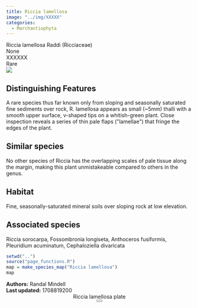```yaml
---
title: Riccia lamellosa
image: "../img/XXXXX"
categories:
  - Marchantiophyta
---
```


<div class="info-panel">
 <div class="info-top">
  <div class="taxon-scientific"><span class="taxon-name">Riccia lamellosa</span> <span class="taxon-authority">Raddi</span> <span class="taxon-family">(Ricciaceae)</span></div>
  <div class="taxon-common">None</div>
 </div>
 <div class="info-bottom">
  <div class="taxon-qnd">XXXXXX</div>
  <div class="taxon-abundance">Rare</div>
 </div>
</div>
<div class="imerss-content-frame">
 <div class="imerss-image-header">
  <div class="imerss-image-holder imerss-column-left" data-toggle="tooltip" style="background-image: url(../img/XXXXX)" title="XXXXX">
  </div>

  <div class="imerss-image-holder imerss-column-right" data-toggle="tooltip" style="background-image: url(../img/XXXXX)" title="XXXXX">
  </div>
 
 </div>
 <div class="imerss-content-lower">
  <div class="imerss-column-left">
  <div class="tab-microscope" data-micromodal-trigger="modal-plate">
  <img src="../img/bryo guide microscope.png"/>
  </div>

<h2>Distinguishing Features</h2>

A rare species thus far known only from sloping and seasonally saturated fine sediments over rock, R. lamellosa appears as small (~5mm) thalli with a smooth upper surface, v-shaped tips on a whitish-green plant. Close inspection reveals a series of thin pale flaps (&quot;lamellae&quot;) that fringe the edges of the plant.

<h2>Similar species</h2>

No other species of Riccia has the overlapping scales of pale tissue along the margin, making this plant unmistakeable compared to others in the genus.

<h2>Habitat</h2>

Fine, seasonally-saturated mineral soils over sloping rock at low elevation.

<h2>Associated species</h2>

Riccia sorocarpa, Fossombronia longiseta, Anthoceros fusiformis, Pleuridium acuminatum, Cephaloziella divaricata
</div>

<div class="imerss-column-right">

<div class="imerss-image-holder imerss-column-right" data-toggle="tooltip" style="background-image: url(../img/XXXXX)" title="XXXXX">
</div>

<div class="imerss-map-holder">
```r
setwd("..")
source("page_functions.R")
map = make_species_map("Riccia lamellosa")
map
```
</div>

</div>

</div>
</div>

<div class="taxon-footer">
 <div class="taxon-authors"><b>Authors:</b> <span>Randal Mindell</span></div>
 <div class="taxon-update"><b>Last updated:</b> <span>1708819200</span></div>
</div>

<div class="modal micromodal-slide" id="modal-plate" aria-hidden="true">
 <div class="modal__overlay" tabindex="-1" data-micromodal-close>
  <div class="modal__container" role="dialog" aria-modal="true" aria-labelledby="modal-plate-title" >
   <header class="modal__header">
   <div class="modal__title" id="modal-plate-title">
  Riccia lamellosa plate
   </div>
   <button class="modal__close" aria-label="Close" data-micromodal-close></button>
   </header>
  <div class="modal__content" id="modal-plate-content">
   <div class="imerss-image-holder" data-toggle="tooltip" style="background-image: url(../img/XXXXX)" title="XXXXX">
  </div>
  </div>
  </div>
 </div>
</div>

<script src="../js/micromodal.min.js"></script>
<link href="../css/style-taxon.css" rel="stylesheet">
<link href="../css/micromodal.css" rel="stylesheet">

<script>
MicroModal.init();
</script>

